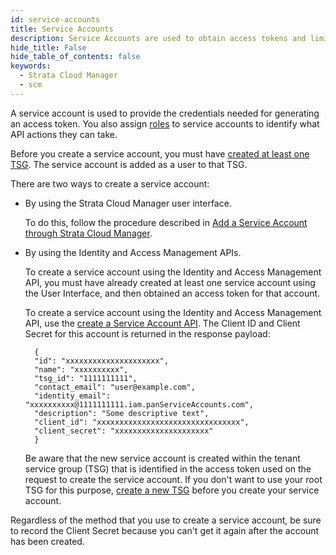 ```yaml
---
id: service-accounts
title: Service Accounts
description: Service Accounts are used to obtain access tokens and limit access to Strata Cloud Manager APIs.
hide_title: False
hide_table_of_contents: false
keywords:
  - Strata Cloud Manager
  - scm
---
```


A service account is used to provide the credentials needed for generating an access token.
You also assign [roles](/scm/docs/roles) to service accounts to identify what API actions
they can take.

Before you create a service account, you must have
[created at least one TSG](/scm/docs/tenant-service-groups). The service
account is added as a user to that TSG.

There are two ways to create a service account:

- By using the Strata Cloud Manager user interface.

  To do this, follow the procedure described in
  [Add a Service Account through Strata Cloud Manager](https://docs.paloaltonetworks.com/common-services/identity-and-access-access-management/manage-identity-and-access/add-service-accounts).

- By using the Identity and Access Management APIs.

  To create a service account using the Identity and Access Management API, you must have already
  created at least one service account using the User Interface, and then obtained an access token for
  that account.

  To create a service account using the Identity and Access Management API, use the
  [create a Service Account
  API](/sase/api/iam/post-iam-v-1-service-accounts).
  The Client ID and Client Secret for this account is returned in the response payload:

        {
        "id": "xxxxxxxxxxxxxxxxxxxxx",
        "name": "xxxxxxxxxx",
        "tsg_id": "1111111111",
        "contact_email": "user@example.com",
        "identity_email": "xxxxxxxxxx@1111111111.iam.panServiceAccounts.com",
        "description": "Some descriptive text",
        "client_id": "xxxxxxxxxxxxxxxxxxxxxxxxxxxxxxxx",
        "client_secret": "xxxxxxxxxxxxxxxxxxxxx"
        }

  Be aware that the new service account is created within the tenant service group (TSG)
  that is identified in the access token used on the request to create the service
  account. If you don't want to use your root TSG for this purpose,
  [create a new TSG](/sase/api/tenancy/post-tenancy-v-1-tenant-service-groups)
  before you create your service account.

Regardless of the method that you use to create a service account, be sure to record the
Client Secret because you can't get it again after the account has been created.
